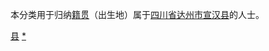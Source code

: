 {{Catnav|頁面分類|各種主題的頁面分類|依中国各省来作的分类|各地中国人|四川人|达州人}}
{{Catnav|頁面分類|人物|各國人物|中国人|各地中国人|四川人|达州人}}

本分类用于归纳[[籍贯|籍贯]]（出生地）属于[[四川省|四川省]][[达州市|达州市]][[宣汉县|宣汉县]]的人士。

[[Category:达州人|县]]
[[Category:宣汉|*]]